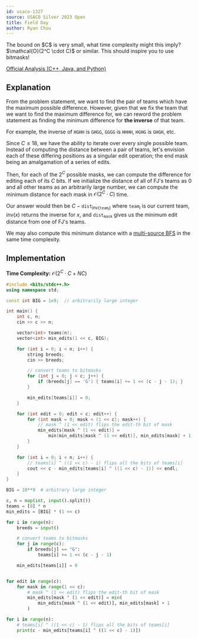 ```yaml
---
id: usaco-1327
source: USACO Silver 2023 Open
title: Field Day
author: Ryan Chou
---
```


<Spoiler title="Hint 1">
The bound on $C$ is very small, what time complexity might this imply?
</Spoiler>
<Spoiler title="Hint 1 (answer)">
$\mathcal{O}(2^C \cdot C)$ or similar. This should inspire you to use bitmasks!
</Spoiler>
<Spoiler title="Solution">

[Official Analysis (C++, Java, and Python)](http://www.usaco.org/current/data/sol_prob2_silver_open23.html)

## Explanation

From the problem statement, we want to find the pair of teams which have the maximum possible difference. However, given that
we fix the team that we want to find the maximum difference for, we can reword the problem statement as finding the minimum difference
for **the inverse** of that team.

For example, the inverse of `HGHH` is `GHGG`, `GGGG` is `HHHH`, `HGHG` is `GHGH`, etc.

Since $C \leq 18$, we have the ability to iterate over every single possible team. Instead of computing the distance between a pair of teams,
let's envision each of these differing positions as a singular edit operation; the end mask being an amalgamation of a series of edits.

Then, for each of the $2^C$ possible masks, we can compute the difference for editing each of its $C$ bits. If we initialize the distance
of all of FJ's teams as $0$ and all other teams as an arbitrarily large number, we can compute the minimum distance for each mask in
$\mathcal{O}(2^C \cdot C)$ time.

Our answer would then be $C - \texttt{dist}_{\text{inv}(\texttt{team}_i)}$ where $\texttt{team}_i$ is our current team,
$\text{inv}(x)$ returns the inverse for $x$, and $\texttt{dist}_{\texttt{mask}}$ gives us the minimum edit distance from one of FJ's teams.

We may also compute this minimum distance with a [multi-source BFS](/silver/graph-traversal) in the same time complexity.
## Implementation
**Time Complexity:** $\mathcal{O}(2^C \cdot C + NC)$

<LanguageSection>
<CPPSection>

```cpp
#include <bits/stdc++.h>
using namespace std;

const int BIG = 1e9;  // arbitrarily large integer

int main() {
	int c, n;
	cin >> c >> n;

	vector<int> teams(n);
	vector<int> min_edits(1 << c, BIG);

	for (int i = 0; i < n; i++) {
		string breeds;
		cin >> breeds;

		// convert teams to bitmasks
		for (int j = 0; j < c; j++) {
			if (breeds[j] == 'G') { teams[i] += 1 << (c - j - 1); }
		}

		min_edits[teams[i]] = 0;
	}

	for (int edit = 0; edit < c; edit++) {
		for (int mask = 0; mask < (1 << c); mask++) {
			// mask ^ (1 << edit) flips the edit-th bit of mask
			min_edits[mask ^ (1 << edit)] =
			    min(min_edits[mask ^ (1 << edit)], min_edits[mask] + 1);
		}
	}

	for (int i = 0; i < n; i++) {
		// teams[i] ^ ((1 << c) - 1) flips all the bits of teams[i]
		cout << c - min_edits[teams[i] ^ ((1 << c) - 1)] << endl;
	}
}
```
</CPPSection>

<PySection>

```py
BIG = 10**9  # arbitrary large integer

c, n = map(int, input().split())
teams = [0] * n
min_edits = [BIG] * (1 << c)

for i in range(n):
	breeds = input()

	# convert teams to bitmasks
	for j in range(c):
		if breeds[j] == "G":
			teams[i] += 1 << (c - j - 1)

	min_edits[teams[i]] = 0


for edit in range(c):
	for mask in range(1 << c):
		# mask ^ (1 << edit) flips the edit-th bit of mask
		min_edits[mask ^ (1 << edit)] = min(
			min_edits[mask ^ (1 << edit)], min_edits[mask] + 1
		)

for i in range(n):
	# teams[i] ^ ((1 << c) - 1) flips all the bits of teams[i]
	print(c - min_edits[teams[i] ^ ((1 << c) - 1)])
```
</PySection>
</LanguageSection>
</Spoiler>
